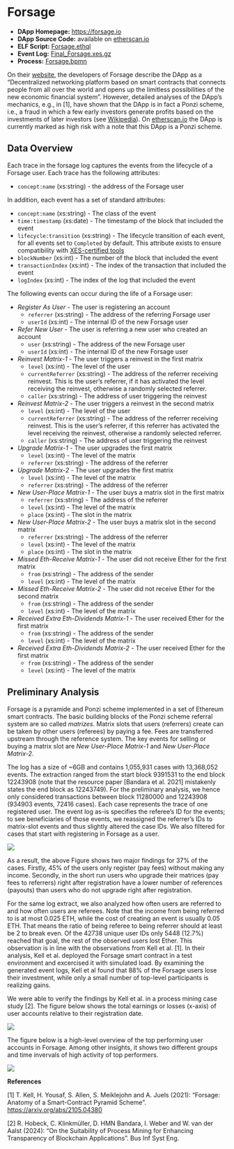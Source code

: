 # Forsage {#forsage}

- **DApp Homepage:** <https://forsage.io>
- **DApp Source Code:** available on [etherscan.io](https://etherscan.io/address/0x5acc84a3e955Bdd76467d3348077d003f00fFB97#code)
- **ELF Script:** [Forsage.ethql](./elf-scripts/Forsage.ethql)
- **Event Log:** [Final_Forsage.xes.gz](https://github.com/ingo-weber/dapp-data/blob/master/data/Final_Forsage.xes.gz?raw=true)
- **Process:** [Forsage.bpmn](./data/Augur.bpmn)

On their [website](https://forsage.io), the developers of Forsage describe the DApp as a "Decentralized networking platform based on smart contracts that connects people from all over the world and opens up the limitless possibilities of the new economic financial system". However, detailed analyses of the DApp's mechanics, e.g., in [1], have shown that the DApp is in fact a Ponzi scheme, i.e., a fraud in which a few early investors generate profits based on the investments of later investors (see [Wikipedia](https://en.wikipedia.org/wiki/Ponzi_scheme)). On [etherscan.io](https://etherscan.io/address/0x5acc84a3e955Bdd76467d3348077d003f00fFB97) the DApp is currently marked as high risk with a note that this DApp is a Ponzi scheme.

## Data Overview

Each trace in the forsage log captures the events from the lifecycle of a Forsage user. Each trace has the following attributes:

- ``concept:name`` (xs:string) - the address of the Forsage user

In addition, each event has a set of standard attributes:

- ``concept:name`` (xs:string) - The class of the event
- ``time:timestamp`` (xs:date) - The timestamp of the block that included the event
- ``lifecycle:transition`` (xs:string) - The lifecycle transition of each event, for all events set to ``Completed`` by default. This attribute exists to ensure compatibility with [XES-certified tools](https://www.tf-pm.org/resources/xes-standard/for-vendors/certification)
- ``blockNumber`` (xs:int) - The number of the block that included the event
- ``transactionIndex`` (xs:int) - The index of the transaction that included the event
- ``logIndex`` (xs:int) - The index of the log that included the event

The following events can occur during the life of a Forsage user: 

- *Register As User* - The user is registering an account 
  - ``referrer`` (xs:string) - The address of the referring Forsage user
  - ``userId`` (xs:int) - The internal ID of the new Forsage user
- *Refer New User* - The user is referring a new user who created an account
  - ``user`` (xs:string) - The address of the new Forsage user
  - ``userId`` (xs:int) - The internal ID of the new Forsage user
- *Reinvest Matrix-1* - The user triggers a reinvest in the first matrix
  - ``level`` (xs:int) - The level of the user
  - ``currentReferrer`` (xs:string) - The address of the referrer receiving reinvest. This is the user’s referrer, if it has activated the level receiving the reinvest, otherwise a randomly selected referrer.
  - ``caller`` (xs:string) - The address of user triggering the reinvest
- *Reinvest Matrix-2* - The user triggers a reinvest in the second matrix
  - ``level`` (xs:int) - The level of the user
  - ``currentReferrer`` (xs:string) - The address of the referrer receiving reinvest. This is the user’s referrer, if this referrer has activated the level receiving the reinvest, otherwise a randomly selected referrer.
  - ``caller`` (xs:string) - The address of user triggering the reinvest
- *Upgrade Matrix-1* - The user upgrades the first matrix
  - ``level`` (xs:int) - The level of the matrix
  - ``referrer`` (xs:string) - The address of the referrer
- *Upgrade Matrix-2* - The user upgrades the first matrix
  - ``level`` (xs:int) - The level of the matrix
  - ``referrer`` (xs:string) - The address of the referrer
- *New User-Place Matrix-1* - The user buys a matrix slot in the first matrix
  - ``referrer`` (xs:string) - The address of the referrer
  - ``level`` (xs:int) - The level of the matrix
  - ``place`` (xs:int) - The slot in the matrix
- *New User-Place Matrix-2* - The user buys a matrix slot in the second matrix
  - ``referrer`` (xs:string) - The address of the referrer
  - ``level`` (xs:int) - The level of the matrix
  - ``place`` (xs:int) - The slot in the matrix
- *Missed Eth-Receive Matrix-1* - The user did not receive Ether for the first matrix
  - ``from`` (xs:string) - The address of the sender
  - ``level`` (xs:int) - The level of the matrix
- *Missed Eth-Receive Matrix-2* - The user did not receive Ether for the second matrix
  - ``from`` (xs:string) - The address of the sender
  - ``level`` (xs:int) - The level of the matrix
- *Received Extra Eth-Dividends Matrix-1* - The user received Ether for the first matrix
  - ``from`` (xs:string) - The address of the sender
  - ``level`` (xs:int) - The level of the matrix
- *Received Extra Eth-Dividends Matrix-2* - The user received Ether for the first matrix
  - ``from`` (xs:string) - The address of the sender
  - ``level`` (xs:int) - The level of the matrix

## Preliminary Analysis

Forsage is a pyramide and Ponzi scheme implemented in a set of Ethereum smart contracts. The basic building blocks of the Ponzi scheme referral system are so called *matrizes*. Matrix slots that users (referrers) create can be taken by other users (referees) by paying a fee. Fees are transferred upstream through the reference system. The key events for selling or buying a matrix slot are *New User-Place Matrix-1* and *New User-Place Matrix-2*.

The log has a size of ~6GB and contains 1,055,931 cases with 13,368,052 events. The extraction ranged from the start block 9391531 to the end block 12243908 (note that the resource paper [Bandara et al. 2021] mistakenly states the end block as 12243749). For the preliminary analysis, we hence only considered transactions between block 11280000 and 12243908 (934903 events, 72416 cases). Each case represents the trace of one registered user. The event log as-is specifies the referee’s ID for the \textit{New User-Place Matrix-1/2} events; to see beneficiaries of those events, we reassigned the referrer’s IDs to matrix-slot events and thus slightly altered the case IDs. We also filtered for cases that start with registering in Forsage as a user.


![](./figures/Forsage_DFG.png)

As a result, the above Figure shows two major findings for 37\% of the cases. Firstly, 45\% of the users only register (pay fees) without making any income. Secondly, in the short run users who upgrade their matrices (pay fees to referrers) right after registration have a lower number of references (payouts) than users who do not upgrade right after registration.

For the same log extract, we also analyzed how often users are referred to and how often users are referees. Note that the income from being referred to is at most 0.025 ETH, while the cost of creating an event is usually 0.05 ETH. That means the ratio of being referee to being referrer should at least be 2 to break even. Of the 42738 unique user IDs only 5448 (12.7\%) reached that goal, the rest of the observed users lost Ether. This observation is in line with the observations from Kell et al. [1]. In their analysis, Kell et al. deployed the Forsage smart contract in a test environment and excercised it with simulated load. By examining the generated event logs, Kell et al found that 88% of the Forsage users lose their investment, while only a small number of top-level participants is realizing gains.

We were able to verify the findings by Kell et al. in a process mining case study [2]. The figure below shows the total earnings or losses (x-axis) of user accounts relative to their registration date.

![](./figures/total_by_registration_date_circles.png)

The figure below is a high-level overview of the top performing user accounts in Forsage. Among other insights, it shows two different groups and time invervals of high activity of top performers.

![](./figures/fig-dotted-chart_Forsage.png)


**References**


[1] T. Kell, H. Yousaf, S. Allen, S. Meiklejohn and A. Juels (2021): "Forsage: Anatomy of a Smart-Contract Pyramid Scheme". <https://arxiv.org/abs/2105.04380>

[2] R. Hobeck, C. Klinkmüller, D. HMN Bandara, I. Weber and W. van der Aalst (2024): "On the Suitability of Process Mining for
Enhancing Transparency of Blockchain Applications". Bus Inf Syst Eng.
